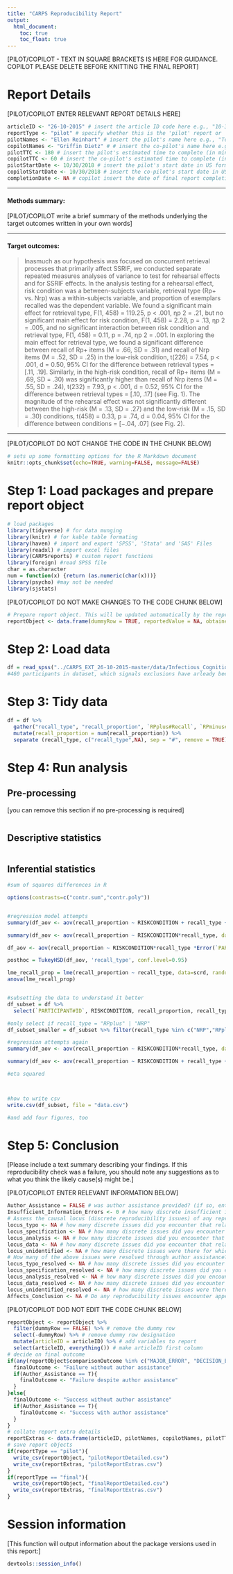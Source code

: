 ```yaml
---
title: "CARPS Reproducibility Report"
output:
  html_document:
    toc: true
    toc_float: true
---
```


[PILOT/COPILOT - TEXT IN SQUARE BRACKETS IS HERE FOR GUIDANCE. COPILOT PLEASE DELETE BEFORE KNITTING THE FINAL REPORT]

# Report Details

[PILOT/COPILOT ENTER RELEVANT REPORT DETAILS HERE]

```r
articleID <- "26-10-2015" # insert the article ID code here e.g., "10-3-2015_PS"
reportType <- "pilot" # specify whether this is the 'pilot' report or 'final' report
pilotNames <- "Ellen Reinhart" # insert the pilot's name here e.g., "Tom Hardwicke".  If there are multiple cpilots enter both names in a character string e.g., "Tom Hardwicke, Bob Dylan"
copilotNames <- "Griffin Dietz" # # insert the co-pilot's name here e.g., "Michael Frank". If there are multiple co-pilots enter both names in a character string e.g., "Tom Hardwicke, Bob Dylan"
pilotTTC <- 180 # insert the pilot's estimated time to complete (in minutes, fine to approximate) e.g., 120
copilotTTC <- 60 # insert the co-pilot's estimated time to complete (in minutes, fine to approximate) e.g., 120
pilotStartDate <- 10/30/2018 # insert the pilot's start date in US format e.g., as.Date("01/25/18", format = "%m/%d/%y")
copilotStartDate <- 10/30/2018 # insert the co-pilot's start date in US format e.g., as.Date("01/25/18", format = "%m/%d/%y")
completionDate <- NA # copilot insert the date of final report completion (after any necessary rounds of author assistance) in US format e.g., as.Date("01/25/18", format = "%m/%d/%y")
```

------

#### Methods summary: 

[PILOT/COPILOT write a brief summary of the methods underlying the target outcomes written in your own words]

------

#### Target outcomes: 

> Inasmuch as our hypothesis was focused on concurrent
retrieval processes that primarily affect SSRIF, we
conducted separate repeated measures analyses of variance
to test for rehearsal effects and for SSRIF effects. In
the analysis testing for a rehearsal effect, risk condition
was a between-subjects variable, retrieval type (Rp+ vs.
Nrp) was a within-subjects variable, and proportion of
exemplars recalled was the dependent variable. We
found a significant main effect for retrieval type, F(1,
458) = 119.25, p < .001, ηp
2 = .21, but no significant main
effect for risk condition, F(1, 458) = 2.28, p = .13, ηp
2 =
.005, and no significant interaction between risk condition
and retrieval type, F(1, 458) = 0.11, p = .74, ηp
2 =
.001. In exploring the main effect for retrieval type, we
found a significant difference between recall of Rp+ items
(M = .66, SD = .31) and recall of Nrp items (M = .52,
SD = .25) in the low-risk condition, t(226) = 7.54, p <
.001, d = 0.50, 95% CI for the difference between retrieval
types = [.11, .19]. Similarly, in the high-risk condition,
recall of Rp+ items (M = .69, SD = .30) was significantly
higher than recall of Nrp items (M = .55, SD = .24),
t(232) = 7.93, p < .001, d = 0.52, 95% CI for the difference
between retrieval types = [.10, .17] (see Fig. 1). The magnitude
of the rehearsal effect was not significantly different
between the high-risk (M = .13, SD = .27) and the
low-risk (M = .15, SD = .30) conditions, t(458) = 0.33, p =
.74, d = 0.04, 95% CI for the difference between conditions
= [−.04, .07] (see Fig. 2).

------

[PILOT/COPILOT DO NOT CHANGE THE CODE IN THE CHUNK BELOW]  

```r
# sets up some formatting options for the R Markdown document
knitr::opts_chunk$set(echo=TRUE, warning=FALSE, message=FALSE)
```

# Step 1: Load packages and prepare report object

```r
# load packages
library(tidyverse) # for data munging
library(knitr) # for kable table formating
library(haven) # import and export 'SPSS', 'Stata' and 'SAS' Files
library(readxl) # import excel files
library(CARPSreports) # custom report functions
library(foreign) #read SPSS file 
char = as.character
num = function(x) {return (as.numeric(char(x)))}
library(psycho) #may not be needed
library(sjstats)
```

[PILOT/COPILOT DO NOT MAKE CHANGES TO THE CODE CHUNK BELOW]

```r
# Prepare report object. This will be updated automatically by the reproCheck function each time values are compared
reportObject <- data.frame(dummyRow = TRUE, reportedValue = NA, obtainedValue = NA, valueType = NA, percentageError = NA, comparisonOutcome = NA, eyeballCheck = NA)
```

# Step 2: Load data

```r
df = read_spss("../CARPS_EXT_26-10-2015-master/data/Infectious_Cognition-Dataset_for_public_upload.sav")
#460 participants in dataset, which signals exclusions have arleady been made 
```

# Step 3: Tidy data

```r
df = df %>% 
  gather("recall_type", "recall_proportion", `RPplus#Recall`, `RPminus#Recall`, `NRP#Recall`) %>% 
  mutate(recall_proportion = num(recall_proportion)) %>% 
  separate (recall_type, c("recall_type",NA), sep = "#", remove = TRUE)
```

# Step 4: Run analysis

## Pre-processing

[you can remove this section if no pre-processing is required]

```r
```

## Descriptive statistics

```r
```

## Inferential statistics

```r
#sum of squares differences in R

options(contrasts=c("contr.sum","contr.poly"))


#regression model attempts 
summary(df_aov <- aov(recall_proportion ~ RISKCONDITION + recall_type + RISKCONDITION*recall_type + Error(`PARTICIPANT#ID`/RISKCONDITION), data = df))

summary(df_aov <- aov(recall_proportion ~ RISKCONDITION*recall_type, data = df))

df_aov <- aov(recall_proportion ~ RISKCONDITION*recall_type *Error(`PARTICIPANT#ID`/RISKCONDITION), data = df)

posthoc = TukeyHSD(df_aov, 'recall_type', conf.level=0.95)

lme_recall_prop = lme(recall_proportion ~ recall_type, data=scrd, random = ~1|Subject)
anova(lme_recall_prop)


#subsetting the data to understand it better 
df_subset = df %>% 
  select(`PARTICIPANT#ID`, RISKCONDITION, recall_proportion, recall_type) %>% 

#only select if recall_type = "RPplus" | "NRP"
df_subset_smaller = df_subset %>% filter(recall_type %in% c("NRP","RPplus"))

#regression attempts again 
summary(df_aov <- aov(recall_proportion ~ RISKCONDITION*recall_type, data = df_subset_smaller))

summary(df_aov <- aov(recall_proportion ~ RISKCONDITION + recall_type + RISKCONDITION*recall_type + Error(`PARTICIPANT#ID`/RISKCONDITION), data = df_subset_smaller))

#eta squared



#how to write csv
write.csv(df_subset, file = "data.csv")

#and add four figures, too 

```

# Step 5: Conclusion

[Please include a text summary describing your findings. If this reproducibility check was a failure, you should note any suggestions as to what you think the likely cause(s) might be.]
  
[PILOT/COPILOT ENTER RELEVANT INFORMATION BELOW]

```r
Author_Assistance = FALSE # was author assistance provided? (if so, enter TRUE)
Insufficient_Information_Errors <- 0 # how many discrete insufficient information issues did you encounter?
# Assess the causal locus (discrete reproducibility issues) of any reproducibility errors. Note that there doesn't necessarily have to be a one-to-one correspondance between discrete reproducibility issues and reproducibility errors. For example, it could be that the original article neglects to mention that a Greenhouse-Geisser correct was applied to ANOVA outcomes. This might result in multiple reproducibility errors, but there is a single causal locus (discrete reproducibility issue).
locus_typo <- NA # how many discrete issues did you encounter that related to typographical errors?
locus_specification <- NA # how many discrete issues did you encounter that related to incomplete, incorrect, or unclear specification of the original analyses?
locus_analysis <- NA # how many discrete issues did you encounter that related to errors in the authors' original analyses?
locus_data <- NA # how many discrete issues did you encounter that related to errors in the data files shared by the authors?
locus_unidentified <- NA # how many discrete issues were there for which you could not identify the cause
# How many of the above issues were resolved through author assistance?
locus_typo_resolved <- NA # how many discrete issues did you encounter that related to typographical errors?
locus_specification_resolved <- NA # how many discrete issues did you encounter that related to incomplete, incorrect, or unclear specification of the original analyses?
locus_analysis_resolved <- NA # how many discrete issues did you encounter that related to errors in the authors' original analyses?
locus_data_resolved <- NA # how many discrete issues did you encounter that related to errors in the data files shared by the authors?
locus_unidentified_resolved <- NA # how many discrete issues were there for which you could not identify the cause
Affects_Conclusion <- NA # Do any reproducibility issues encounter appear to affect the conclusions made in the original article? TRUE, FALSE, or NA. This is a subjective judgement, but you should taking into account multiple factors, such as the presence/absence of decision errors, the number of target outcomes that could not be reproduced, the type of outcomes that could or could not be reproduced, the difference in magnitude of effect sizes, and the predictions of the specific hypothesis under scrutiny.
```

[PILOT/COPILOT DOD NOT EDIT THE CODE CHUNK BELOW]

```r
reportObject <- reportObject %>%
  filter(dummyRow == FALSE) %>% # remove the dummy row
  select(-dummyRow) %>% # remove dummy row designation
  mutate(articleID = articleID) %>% # add variables to report 
  select(articleID, everything()) # make articleID first column
# decide on final outcome
if(any(reportObject$comparisonOutcome %in% c("MAJOR_ERROR", "DECISION_ERROR")) | Insufficient_Information_Errors > 0){
  finalOutcome <- "Failure without author assistance"
  if(Author_Assistance == T){
    finalOutcome <- "Failure despite author assistance"
  }
}else{
  finalOutcome <- "Success without author assistance"
  if(Author_Assistance == T){
    finalOutcome <- "Success with author assistance"
  }
}
# collate report extra details
reportExtras <- data.frame(articleID, pilotNames, copilotNames, pilotTTC, copilotTTC, pilotStartDate, copilotStartDate, completionDate, Author_Assistance, finalOutcome, Insufficient_Information_Errors, locus_typo, locus_specification, locus_analysis, locus_data, locus_unidentified, locus_typo_resolved, locus_specification_resolved, locus_analysis_resolved, locus_data_resolved, locus_unidentified_resolved)
# save report objects
if(reportType == "pilot"){
  write_csv(reportObject, "pilotReportDetailed.csv")
  write_csv(reportExtras, "pilotReportExtras.csv")
}
if(reportType == "final"){
  write_csv(reportObject, "finalReportDetailed.csv")
  write_csv(reportExtras, "finalReportExtras.csv")
}
```

# Session information

[This function will output information about the package versions used in this report:]

```r
devtools::session_info()
```